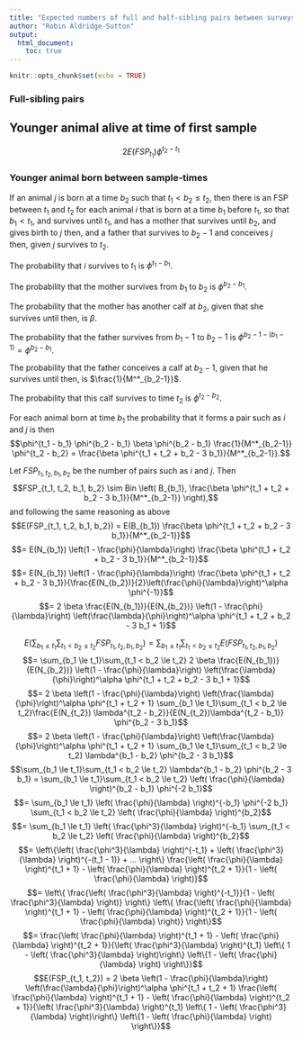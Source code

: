 ```yaml
---
title: "Expected numbers of full and half-sibling pairs between surveys"
author: "Robin Aldridge-Sutton"
output:
  html_document:
    toc: true
---
```


```r
knitr::opts_chunk$set(echo = TRUE)
```

### Full-sibling pairs

## Younger animal alive at time of first sample

$$ 2 E(FSP_{t_1}) \phi^{t_2 - t_1} $$

### Younger animal born between sample-times

If an animal $j$ is born at a time $b_2$ such that $t_1 < b_2 \le t_2$, then there is an FSP between $t_1$ and $t_2$ for each animal $i$ that is born at a time $b_1$ before $t_1$, so that $b_1 < t_1$, and survives until $t_1$, and has a mother that survives until $b_2$, and gives birth to $j$ then, and a father that survives to $b_2 - 1$ and conceives $j$ then, given $j$ survives to $t_2$.

The probability that $i$ survives to $t_1$ is $\phi^{t_1 - b_1}$.

The probability that the mother survives from $b_1$ to $b_2$ is $\phi^{b_2 - b_1}$.

The probability that the mother has another calf at $b_2$, given that she survives until then, is $\beta$.

The probability that the father survives from $b_1 - 1$ to $b_2 - 1$ is $\phi^{b_2 - 1 - (b_1 - 1)} = \phi^{b_2 - b_1}$.

The probability that the father conceives a calf at $b_2 - 1$, given that he survives until then, is $\frac{1}{M^*_{b_2-1}}$.

The probability that this calf survives to time $t_2$ is $\phi^{t_2 - b_2}$.

For each animal born at time $b_1$ the probability that it forms a pair such as $i$ and $j$ is then 
$$\phi^{t_1 - b_1} \phi^{b_2 - b_1} \beta \phi^{b_2 - b_1} \frac{1}{M^*_{b_2-1}} \phi^{t_2 - b_2} = \frac{\beta \phi^{t_1 + t_2 + b_2 - 3 b_1}}{M^*_{b_2-1}}.$$

Let $FSP_{t_1, t_2, b_1, b_2}$ be the number of pairs such as $i$ and $j$.  Then
$$FSP_{t_1, t_2, b_1, b_2} \sim Bin \left( B_{b_1}, \frac{\beta \phi^{t_1 + t_2 + b_2 - 3 b_1}}{M^*_{b_2-1}} \right),$$
and following the same reasoning as above
$$E(FSP_{t_1, t_2, b_1, b_2}) = E(B_{b_1}) \frac{\beta \phi^{t_1 + t_2 + b_2 - 3 b_1}}{M^*_{b_2-1}}$$
$$= E(N_{b_1}) \left(1 - \frac{\phi}{\lambda}\right) \frac{\beta \phi^{t_1 + t_2 + b_2 - 3 b_1}}{M^*_{b_2-1}}$$
$$= E(N_{b_1}) \left(1 - \frac{\phi}{\lambda}\right) \frac{\beta \phi^{t_1 + t_2 + b_2 - 3 b_1}}{\frac{E(N_{b_2})}{2}\left(\frac{\phi}{\lambda}\right)^\alpha \phi^{-1}}$$
$$= 2 \beta \frac{E(N_{b_1})}{E(N_{b_2})} \left(1 - \frac{\phi}{\lambda}\right) \left(\frac{\lambda}{\phi}\right)^\alpha \phi^{t_1 + t_2 + b_2 - 3 b_1 + 1}$$

$$E \left( \sum_{b_1 \le t_1}\sum_{t_1 < b_2 \le t_2}FSP_{t_1, t_2, b_1, b_2} \right) = \sum_{b_1 \le t_1}\sum_{t_1 < b_2 \le t_2}E(FSP_{t_1, t_2, b_1, b_2})$$
$$= \sum_{b_1 \le t_1}\sum_{t_1 < b_2 \le t_2} 2 \beta \frac{E(N_{b_1})}{E(N_{b_2})} \left(1 - \frac{\phi}{\lambda}\right) \left(\frac{\lambda}{\phi}\right)^\alpha \phi^{t_1 + t_2 + b_2 - 3 b_1 + 1}$$
$$= 2 \beta \left(1 - \frac{\phi}{\lambda}\right) \left(\frac{\lambda}{\phi}\right)^\alpha \phi^{t_1 + t_2 + 1} \sum_{b_1 \le t_1}\sum_{t_1 < b_2 \le t_2}\frac{E(N_{t_2}) \lambda^{t_2 - b_2}}{E(N_{t_2})\lambda^{t_2 - b_1}} \phi^{b_2 - 3 b_1}$$
$$= 2 \beta \left(1 - \frac{\phi}{\lambda}\right) \left(\frac{\lambda}{\phi}\right)^\alpha \phi^{t_1 + t_2 + 1} \sum_{b_1 \le t_1}\sum_{t_1 < b_2 \le t_2} \lambda^{b_1 - b_2} \phi^{b_2 - 3 b_1}$$
$$\sum_{b_1 \le t_1}\sum_{t_1 < b_2 \le t_2} \lambda^{b_1 - b_2} \phi^{b_2 - 3 b_1} = \sum_{b_1 \le t_1}\sum_{t_1 < b_2 \le t_2} \left( \frac{\phi}{\lambda} \right)^{b_2 - b_1} \phi^{-2 b_1}$$
$$= \sum_{b_1 \le t_1} \left( \frac{\phi}{\lambda} \right)^{-b_1} \phi^{-2 b_1} \sum_{t_1 < b_2 \le t_2} \left( \frac{\phi}{\lambda} \right)^{b_2}$$
$$= \sum_{b_1 \le t_1} \left( \frac{\phi^3}{\lambda} \right)^{-b_1} \sum_{t_1 < b_2 \le t_2} \left( \frac{\phi}{\lambda} \right)^{b_2}$$
$$= \left\{\left( \frac{\phi^3}{\lambda} \right)^{-t_1} + \left( \frac{\phi^3}{\lambda} \right)^{-(t_1 - 1)} + ... \right\} \frac{\left( \frac{\phi}{\lambda} \right)^{t_1 + 1} - \left( \frac{\phi}{\lambda} \right)^{t_2 + 1}}{1 - \left( \frac{\phi}{\lambda} \right)}$$
$$= \left\{ \frac{\left( \frac{\phi^3}{\lambda} \right)^{-t_1}}{1 - \left( \frac{\phi^3}{\lambda} \right)} \right\} \left\{ \frac{\left( \frac{\phi}{\lambda} \right)^{t_1 + 1} - \left( \frac{\phi}{\lambda} \right)^{t_2 + 1}}{1 - \left( \frac{\phi}{\lambda} \right)} \right\}$$
$$= \frac{\left( \frac{\phi}{\lambda} \right)^{t_1 + 1} - \left( \frac{\phi}{\lambda} \right)^{t_2 + 1}}{\left( \frac{\phi^3}{\lambda} \right)^{t_1} \left\{ 1 - \left( \frac{\phi^3}{\lambda} \right)\right\} \left\{1 - \left( \frac{\phi}{\lambda} \right) \right\}}$$
$$E(FSP_{t_1, t_2}) = 2 \beta \left(1 - \frac{\phi}{\lambda}\right) \left(\frac{\lambda}{\phi}\right)^\alpha \phi^{t_1 + t_2 + 1} \frac{\left( \frac{\phi}{\lambda} \right)^{t_1 + 1} - \left( \frac{\phi}{\lambda} \right)^{t_2 + 1}}{\left( \frac{\phi^3}{\lambda} \right)^{t_1} \left\{ 1 - \left( \frac{\phi^3}{\lambda} \right)\right\} \left\{1 - \left( \frac{\phi}{\lambda} \right) \right\}}$$


